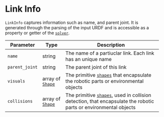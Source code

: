 # Link Info

`LinkInfo` captures information such as name, and parent joint. It is generated through the parsing of the input URDF and is accessible as a property or getter of the [`solver`](../Solver/).

| Parameter | Type | Description |
|---|---|---|
|`name`|string|The name of a partiuclar link. Each link has an unique name|
|`parent_joint`|string|The parent joint of this link|
|`visuals`|array of [`Shape`](../shapes)|The primitive [`shapes`](../shapes) that encapsulate the robotic parts or environmental objects|
|`collisions`|array of [`Shape`](../shapes)|The primitive [`shapes`](../shapes), used in collision detection, that encapsulate the robotic parts or environmental objects|
